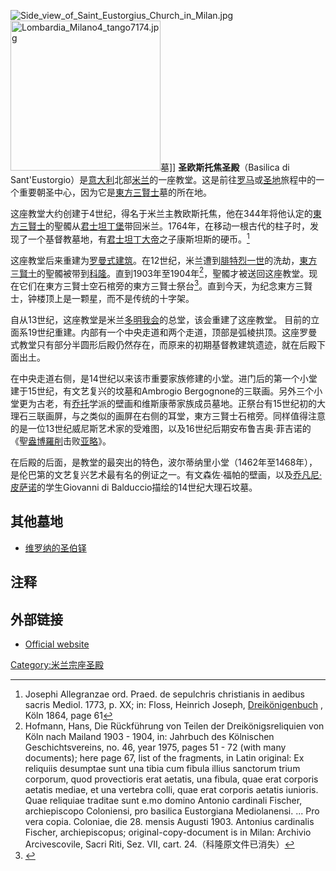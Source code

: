 [[Image:Side_view_of_Saint_Eustorgius_Church_in_Milan.jpg|thumb]]
[[File:Lombardia_Milano4_tango7174.jpg|240px]]墓]]
'''圣欧斯托焦圣殿'''（Basilica di Sant'Eustorgio）是[[意大利|意大利]]北部[[米兰|米兰]]的一座教堂。这是前往[[罗马|罗马]]或[[圣地|圣地]]旅程中的一个重要朝圣中心，因为它是[[東方三賢士|東方三賢士]]墓的所在地。

这座教堂大约创建于4世纪，得名于米兰主教欧斯托焦，他在344年将他认定的[[東方三賢士|東方三賢士]]的聖髑从[[君士坦丁堡|君士坦丁堡]]带回米兰。1764年，在移动一根古代的柱子时，发现了一个基督教墓地，有[[君士坦丁一世_(罗马帝国)|君士坦丁大帝]]之子康斯坦斯的硬币。<ref>Josephi Allegranzae ord. Praed. de sepulchris christianis in aedibus sacris Mediol. 1773, p. XX; in: Floss, Heinrich Joseph, [http://books.google.de/books?id=crMAAAAAcAAJ&dq=flo%C3%9F+dreik%C3%B6nigenbuch&printsec=frontcover&source=bl&ots=chhztOTQrk&sig=DMuyJM59gB0irmCkT89ppizZwU0&hl=de&ei=uhueSpqFDpbSmgOJ9pHKAg&sa=X&oi=book_result&ct=result&resnum=1#v=onepage&q=&f=false Dreikönigenbuch] {{Wayback|url=http://books.google.de/books?id=crMAAAAAcAAJ&dq=flo%C3%9F+dreik%C3%B6nigenbuch&printsec=frontcover&source=bl&ots=chhztOTQrk&sig=DMuyJM59gB0irmCkT89ppizZwU0&hl=de&ei=uhueSpqFDpbSmgOJ9pHKAg&sa=X&oi=book_result&ct=result&resnum=1#v=onepage&q=&f=false |date=20121024143239 }}, Köln 1864, page 61</ref> 

这座教堂后来重建为[[罗曼式建筑|罗曼式建筑]]。在12世纪，米兰遭到[[腓特烈一世_(神圣罗马帝国)|腓特烈一世]]的洗劫，[[東方三賢士|東方三賢士]]的聖髑被带到[[科隆|科隆]]。直到1903年至1904年<ref>Hofmann, Hans, Die Rückführung von Teilen der Dreikönigsreliquien von Köln nach Mailand 1903 - 1904, in: Jahrbuch des Kölnischen Geschichtsvereins, no. 46, year 1975, pages 51 - 72 (with many documents); here page 67, list of the fragments, in Latin original: Ex reliquiis desumptae sunt una tibia cum fibula illius sanctorum trium corporum, quod provectioris erat aetatis, una fibula, quae erat corporis aetatis mediae, et una vertebra colli, quae erat corporis aetatis iunioris. Quae reliquiae traditae sunt e.mo domino Antonio cardinali Fischer, archiepiscopo Coloniensi, pro basilica Eustorgiana Mediolanensi. ... Pro vera copia. Coloniae, die 28. mensis Augusti 1903. Antonius cardinalis Fischer, archiepiscopus; original-copy-document is in Milan: Archivio Arcivescovile, Sacri Riti, Sez. VII, cart. 24.（科隆原文件已消失）</ref>，聖髑才被送回这座教堂。现在它们在東方三賢士空石棺旁的東方三賢士祭台<ref>{{Cite web |url=http://www.br-online.de/bildung/databrd/dom1.htm/dom1b16.jpg |title=Photo |accessdate=2010-09-14 |archive-date=2012-02-04 |archive-url=https://web.archive.org/web/20120204174810/http://www.br-online.de/bildung/databrd/dom1.htm/dom1b16.jpg |dead-url=no }}</ref>。直到今天，为纪念東方三賢士，钟楼顶上是一颗星，而不是传统的十字架。 

自从13世纪，这座教堂是米兰[[多明我会|多明我会]]的总堂，该会重建了这座教堂。
目前的立面系19世纪重建。内部有一个中央走道和两个走道，顶部是弧棱拱顶。这座罗曼式教堂只有部分半圆形后殿仍然存在，而原来的初期基督教建筑遗迹，就在后殿下面出土。

在中央走道右侧，是14世纪以来该市重要家族修建的小堂。进门后的第一个小堂建于15世纪，有文艺复兴的坟墓和Ambrogio Bergognone的三联画。另外三个小堂更为古老，有[[乔托|乔托]]学派的壁画和维斯康蒂家族成员墓地。正祭台有15世纪初的大理石三联画屏，与之类似的画屏在右侧的耳堂，東方三賢士石棺旁。同样值得注意的是一位13世纪威尼斯艺术家的受难图，以及16世纪后期安布鲁吉奥·菲吉诺的《聖[[盎博羅削|盎博羅削]]击败[[亚略|亚略]]》。

在后殿的后面，是教堂的最突出的特色，波尔蒂纳里小堂（1462年至1468年），是伦巴第的文艺复兴艺术最有名的例证之一。有文森佐·福帕的壁画，以及[[乔凡尼·皮萨诺|乔凡尼·皮萨诺]]的学生Giovanni di Balduccio描绘的14世纪大理石坟墓。

==其他墓地==
*[[维罗纳的圣伯铎|维罗纳的圣伯铎]]

==注释==
{{reflist}}

==外部链接==
{{commons-inline|Sant'Eustorgio (Milan)}}
*[https://web.archive.org/web/20071028120619/http://www.santeustorgio.it/labasilica.htm Official website] {{it icon}}
{{米兰地标}}
{{coord|45|27|14.40|N|9|10|52.80|E|source:huwiki_region:IT|display=title}}

{{DEFAULTSORT:Basilica Of Sant'eustorgio}}
[[Category:米兰宗座圣殿|Category:米兰宗座圣殿]]
